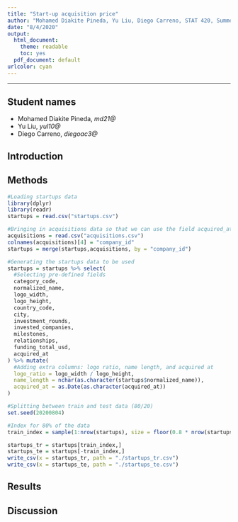 ```yaml
---
title: "Start-up acquisition price"
author: "Mohamed Diakite Pineda, Yu Liu, Diego Carreno, STAT 420, Summer 2020"
date: "8/4/2020"
output:
  html_document: 
    theme: readable
    toc: yes
  pdf_document: default
urlcolor: cyan
---
```

***
## Student names

- Mohamed Diakite Pineda, *md21@*
- Yu Liu, *yul10@*
- Diego Carreno, *diegoac3@*

## Introduction


## Methods
```r
#Loading startups data
library(dplyr)
library(readr)
startups = read.csv("startups.csv")

#Bringing in acquisitions data so that we can use the field acquired_at
acquisitions = read.csv("acquisitions.csv")
colnames(acquisitions)[4] = "company_id"
startups = merge(startups,acquisitions, by = "company_id")

#Generating the startups data to be used
startups = startups %>% select(
  #Selecting pre-defined fields
  category_code,
  normalized_name,
  logo_width,
  logo_height,
  country_code,
  city,
  investment_rounds,
  invested_companies,
  milestones,
  relationships,
  funding_total_usd,
  acquired_at
) %>% mutate(
  #Adding extra columns: logo ratio, name length, and acquired at
  logo_ratio = logo_width / logo_height,
  name_length = nchar(as.character(startups$normalized_name)),
  acquired_at = as.Date(as.character(acquired_at))
)

#Splitting between train and test data (80/20)
set.seed(20200804)

#Index for 80% of the data
train_index = sample(1:nrow(startups), size = floor(0.8 * nrow(startups)))

startups_tr = startups[train_index,]
startups_te = startups[-train_index,]
write_csv(x = startups_tr, path = "./startups_tr.csv")
write_csv(x = startups_te, path = "./startups_te.csv")

```


## Results

## Discussion